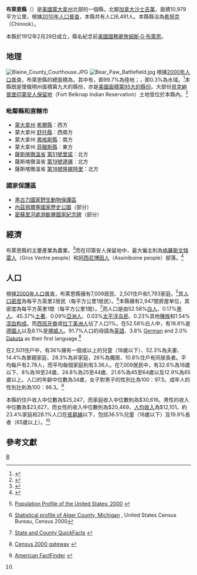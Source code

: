 {{Otheruses|布萊恩縣|subject=美國蒙大拿州的一個縣|other=同名的縣}}
{{Infobox U.S. County
 |county= 布萊恩縣
 |state= 蒙大拿州
 |en county= Blaine County
 |en state= Montana
 |seal=
 |map size= 225
 |founded year=1912年2月29日
 |seat= [[希努克_(蒙大拿州)|希努克]]
 |largest city= [[希努克_(蒙大拿州)|希努克]]
 |leader=
 |area            = {{convert|4239|sqmi|km2}}
 |area land       = {{convert|4226|sqmi}} 
 |area water      ={{convert|13|sqmi}} 
 |area percentage= 0.30%
 |census yr= 2010
 |pop= 6,491
 |density=1
 |web=
|}}
'''布萊恩縣'''（{{lang en|'''Blaine County'''}}）是[[美國|美國]][[蒙大拿州|蒙大拿州]]北部的一個縣，北鄰[[加拿大|加拿大]][[沙士吉萬|沙士吉萬]]，面積10,979平方公里。根據[[美國2010年人口普查|2010年人口普查]]，本縣共有人口6,491人。本縣縣治為[[希努克_(蒙大拿州)|希努克]]（Chinook）。{{GR|6}}

本縣於1912年2月29日成立，縣名紀念前[[美國國務卿|美國國務卿]][[詹姆斯·G·布萊恩|詹姆斯·G·布萊恩]]。{{GR|3}}

==地理==
[[File:Blaine_County_Courthouse.JPG|thumb]]
[[File:Bear_Paw_Battlefield.jpg|thumb]]
根據[[2000年美国人口普查|2000年人口普查]]，布萊恩縣的總面積為{{convert|4239|sqmi}}，其中有{{convert|4226|sqmi}}，即99.7%為陸地；{{convert|13|sqmi}}，即0.3%為水域。<ref>{{cite web
  |url=http://www.census.gov/tiger/tms/gazetteer/county2k.txt
  |title=Census 2000 U.S. Gazetteer Files: Counties
  |publisher=United States Census
  |accessdate=2011-02-13
  |archive-url=https://www.webcitation.org/68EB8WXmf?url=http://www.census.gov/tiger/tms/gazetteer/county2k.txt
  |archive-date=2012-06-06
  |dead-url=yes
  }}</ref>本縣既是懷俄明州面積第九大的縣份，亦是[[美國面積最大縣份列表|美國面積第95大的縣份]]。大部份[[貝克納普堡印第安人保留地|貝克納普堡印第安人保留地]]（Fort Belknap Indian Reservation）土地皆位於本縣內。<ref>{{cite book|last=Merrill|first=Andrea|title=Montana almanac|url=https://archive.org/details/montanaalmanac0000merr_a1f5|year=1997|publisher=Falcon Publishing|location=Helena, Montana|isbn=1-56044-493-2|coauthors=Judy Jacobson|accessdate=31 May 2011|page=[https://archive.org/details/montanaalmanac0000merr_a1f5/page/7 7]}}</ref>  


===毗鄰縣和直轄市===
* [[蒙大拿州|蒙大拿州]] [[希爾縣_(蒙大拿州)|希爾縣]]：西方
* 蒙大拿州 [[舒托縣_(蒙大拿州)|舒托縣]]：西南方
* 蒙大拿州 [[弗格斯縣_(蒙大拿州)|弗格斯縣]]：南方
* 蒙大拿州 [[菲臘斯縣_(蒙大拿州)|菲臘斯縣]]：東方
* [[薩斯喀徹溫省|薩斯喀徹溫省]] [[第51號里諾|第51號里諾]]：北方
* 薩斯喀徹溫省 [[第19號邊疆|第19號邊疆]]：北方
* 薩斯喀徹溫省 [[第18號隆娜特里|第18號隆娜特里]]：北方

===國家保護區===
* [[黑古力國家野生動物保護區|黑古力國家野生動物保護區]]
* [[內茲佩爾塞國家歷史公園|內茲佩爾塞國家歷史公園]]（部分）
* [[密蘇里河處游斷層國家紀念碑|密蘇里河處游斷層國家紀念碑]]（部分）

==經濟==
布萊恩縣的主要產業為農業。<ref>{{cite web|last=Maxim Technologies |title=Pre-Disaster Mitigation Plan |url=http://dma.mt.gov/des/Counties/blaine/FinalBlaineCountyPDM.pdf |accessdate=31 May 2011 |deadurl=yes |archiveurl=https://web.archive.org/web/20110814194916/http://dma.mt.gov/des/Counties/blaine/FinalBlaineCountyPDM.pdf |archivedate=2011-08-14}}</ref>而在印第安人保留地中，最大僱主則為[[格羅斯文特人|格羅斯文特雷人]]（Gros Ventre people）和[[阿西尼博因人|阿西尼博因人]]（Assiniboine people）部落。<ref>{{cite web|last=State of Montana, DLI |title=Demographic & Economic Information for Fort Belknap Reservation |url=http://www.ourfactsyourfuture.org/admin/uploadedPublications/2689_Ft_Belknap_RF08_Web.pdf |accessdate=31 May 2011 |deadurl=yes |archiveurl=https://web.archive.org/web/20110906171654/http://www.ourfactsyourfuture.org/admin/uploadedPublications/2689_Ft_Belknap_RF08_Web.pdf |archivedate=2011-09-06}}</ref>

==人口==
{{USCensusPop
|1920= 9057
|1930= 9006
|1940= 9566
|1950= 8516
|1960= 8091
|1970= 6727
|1980= 6999
|1990= 6728
|2000= 7009
|2010= 6491
| footnote=<ref>{{cite web|url=http://www.census.gov/population/www/censusdata/cencounts/files/ca190090.txt|title=1900-1990 census data|publisher=United States Census Bureau|accessdate=2013-05-06|archive-date=2013-06-18|archive-url=https://web.archive.org/web/20130618102118/http://www.census.gov/population/www/censusdata/cencounts/files/ca190090.txt|dead-url=no}}</ref><ref>{{cite web |url=http://factfinder2.census.gov |title=American FactFinder |publisher=Factfinder2.census.gov |date= |accessdate=2013-02-16 |archive-date=2013-09-11 |archive-url=https://web.archive.org/web/20130911234518/http://factfinder2.census.gov/ |dead-url=no }}</ref><ref>{{cite web |url=http://mapserver.lib.virginia.edu/ |title=University of Virginia Library |publisher=Mapserver.lib.virginia.edu |date= |accessdate=2013-02-16 |archive-date=2012-08-11 |archive-url=https://web.archive.org/web/20120811110448/http://mapserver.lib.virginia.edu/ |dead-url=yes }}</ref>
|}}

根據[[2000年美國人口普查|2000年人口普查]]{{GR|2}}，布萊恩縣擁有7,009居民、2,501住戶和1,793家庭。<ref>{{en}}[http://www.census.gov/population/www/pop-profile/profile2000.html Population Profile of the United States: 2000] {{Wayback|url=http://www.census.gov/population/www/pop-profile/profile2000.html |date=20040113065424 }}</ref>其[[人口密度|人口密度]]為每平方英里2居民（每平方公里1居民）。<ref>[http://censtats.census.gov/data/MI/05026003.pdf Statistical profile of Alger County, Michigan] {{webarchive|url=https://web.archive.org/web/20120407012422/http://censtats.census.gov/data/MI/05026003.pdf |date=2012-04-07 }}, United States Census Bureau, Census 2000</ref>本縣擁有2,947間房屋单位，其密度為每平方英里1間（每平方公里1間）。<ref>{{en}}[http://quickfacts.census.gov/qfd/ State and County QuickFacts] {{webarchive|url=https://web.archive.org/web/20040401125638/http://quickfacts.census.gov/qfd/ |date=2004-04-01 }}</ref>而人口是由52.58%[[歐裔美國人|白人]]、0.17%[[非裔美國人|黑人]]、45.37%[[美國土著|土著]]、0.09%[[亞裔美國人|亞洲人]]、0.03%[[太平洋岛民|太平洋岛民]]、0.23%其他[[種族|種族]]和1.54%[[混血|混血]][[种族构成|构成]]。而[[西班牙裔美国人|西班牙裔]]或[[拉丁美洲人|拉丁美洲人]]佔了人口1%。在52.58%白人中，有18.8%是[[德國人|德國人]]以及8.1%是[[挪威人|挪威人]]。91.7%人口的母語為[[英語|英語]]、3.8% [[German_language|German]] and 2.0% [[Dakota_language|Dakota]] as their first language.<ref>{{en}}[http://www.census.gov/main/www/cen2000.html Census 2000 gateway] {{Wayback|url=http://www.census.gov/main/www/cen2000.html |date=20190331194847 }}</ref>

在2,501住户中，有36%擁有一個或以上的兒童（18歲以下）、52.3%為夫妻、14.4%為單親家庭、28.3%為非家庭、26%為獨居、10.8%住戶有同居長者。平均每戶有2.78人，而平均每個家庭則有3.36人。在7,009居民中，有32.6%為18歲以下、8%為18至24歲、24.8%為25至44歲、21.6%為45至64歲以及12.9%為65歲以上。人口的年齡中位數為34歲，女子對男子的性別比為100：97.5。成年人的性別比則為100：96.3。<ref name="Census">{{en}}[http://factfinder.census.gov/ American FactFinder] {{WebCite|url=https://www.webcitation.org/65jESGrbU?url=http://factfinder2.census.gov/legacy/aff_sunset.html |date=20120226005920 |dateformat=iso }}</ref>

本縣的住戶收入中位數為$25,247，而家庭收入中位數則為$30,616。男性的收入中位數為$23,627，而女性的收入中位數則為$20,469，[[人均收入|人均收入]]為$12,101。約23.4%家庭和28.1%人口在[[貧窮線|貧窮線]]以下，包括36.5%兒童（18歲以下）及19.9%長者（65歲以上）。<ref name="Census"/>

==參考文獻==
{{reflist|2}}

[[Category:蒙大拿州行政區劃|B]]